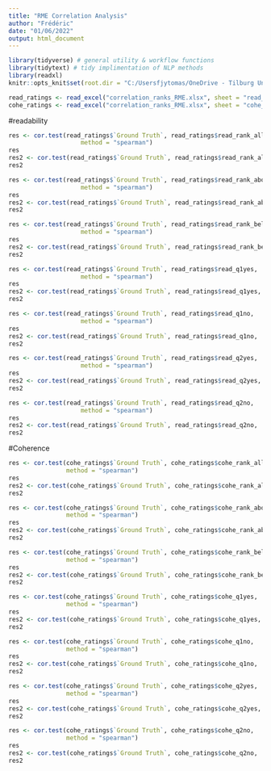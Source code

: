 ---
title: "RME Correlation Analysis"
author: "Frédéric"
date: "01/06/2022"
output: html_document
---

```{r setup, include=FALSE}
library(tidyverse) # general utility & workflow functions
library(tidytext) # tidy implimentation of NLP methods
library(readxl)
knitr::opts_knit$set(root.dir = "C:/Usersfjytomas/OneDrive - Tilburg University/Documents/INLG-Eval-Public Data-20220503T073540Z-001/ReProGen/Table 8/SpearmanNoMode")
```

```{r}
read_ratings <- read_excel("correlation_ranks_RME.xlsx", sheet = "read_rank_all")
cohe_ratings <- read_excel("correlation_ranks_RME.xlsx", sheet = "cohe_rank_all")
```

#readability
```{r}
res <- cor.test(read_ratings$`Ground Truth`, read_ratings$read_rank_all, 
                    method = "spearman")
res
res2 <- cor.test(read_ratings$`Ground Truth`, read_ratings$read_rank_all,  method="kendall")
res2
```

```{r}
res <- cor.test(read_ratings$`Ground Truth`, read_ratings$read_rank_above, 
                    method = "spearman")
res
res2 <- cor.test(read_ratings$`Ground Truth`, read_ratings$read_rank_above,  method="kendall")
res2
```

```{r}
res <- cor.test(read_ratings$`Ground Truth`, read_ratings$read_rank_below, 
                    method = "spearman")
res
res2 <- cor.test(read_ratings$`Ground Truth`, read_ratings$read_rank_below,  method="kendall")
res2
```

```{r}
res <- cor.test(read_ratings$`Ground Truth`, read_ratings$read_q1yes, 
                    method = "spearman")
res
res2 <- cor.test(read_ratings$`Ground Truth`, read_ratings$read_q1yes,  method="kendall")
res2
```
```{r}
res <- cor.test(read_ratings$`Ground Truth`, read_ratings$read_q1no, 
                    method = "spearman")
res
res2 <- cor.test(read_ratings$`Ground Truth`, read_ratings$read_q1no,  method="kendall")
res2
```
```{r}
res <- cor.test(read_ratings$`Ground Truth`, read_ratings$read_q2yes, 
                    method = "spearman")
res
res2 <- cor.test(read_ratings$`Ground Truth`, read_ratings$read_q2yes,  method="kendall")
res2
```
```{r}
res <- cor.test(read_ratings$`Ground Truth`, read_ratings$read_q2no, 
                    method = "spearman")
res
res2 <- cor.test(read_ratings$`Ground Truth`, read_ratings$read_q2no,  method="kendall")
res2
```

#Coherence

```{r}
res <- cor.test(cohe_ratings$`Ground Truth`, cohe_ratings$cohe_rank_all, 
                method = "spearman")
res
res2 <- cor.test(cohe_ratings$`Ground Truth`, cohe_ratings$cohe_rank_all,  method="kendall")
res2
```

```{r}
res <- cor.test(cohe_ratings$`Ground Truth`, cohe_ratings$cohe_rank_above, 
                method = "spearman")
res
res2 <- cor.test(cohe_ratings$`Ground Truth`, cohe_ratings$cohe_rank_above,  method="kendall")
res2
```

```{r}
res <- cor.test(cohe_ratings$`Ground Truth`, cohe_ratings$cohe_rank_below, 
                method = "spearman")
res
res2 <- cor.test(cohe_ratings$`Ground Truth`, cohe_ratings$cohe_rank_below,  method="kendall")
res2
```

```{r}
res <- cor.test(cohe_ratings$`Ground Truth`, cohe_ratings$cohe_q1yes, 
                method = "spearman")
res
res2 <- cor.test(cohe_ratings$`Ground Truth`, cohe_ratings$cohe_q1yes,  method="kendall")
res2
```
```{r}
res <- cor.test(cohe_ratings$`Ground Truth`, cohe_ratings$cohe_q1no, 
                method = "spearman")
res
res2 <- cor.test(cohe_ratings$`Ground Truth`, cohe_ratings$cohe_q1no,  method="kendall")
res2
```
```{r}
res <- cor.test(cohe_ratings$`Ground Truth`, cohe_ratings$cohe_q2yes, 
                method = "spearman")
res
res2 <- cor.test(cohe_ratings$`Ground Truth`, cohe_ratings$cohe_q2yes,  method="kendall")
res2
```
```{r}
res <- cor.test(cohe_ratings$`Ground Truth`, cohe_ratings$cohe_q2no, 
                method = "spearman")
res
res2 <- cor.test(cohe_ratings$`Ground Truth`, cohe_ratings$cohe_q2no,  method="kendall")
res2
```